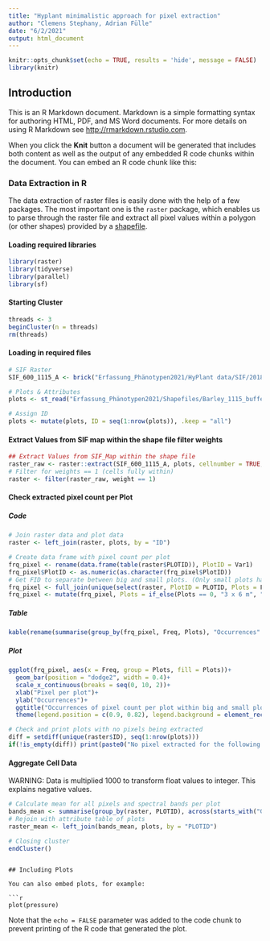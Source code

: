 ```yaml
---
title: "Hyplant minimalistic approach for pixel extraction"
author: "Clemens Stephany, Adrian Fülle"
date: "6/2/2021"
output: html_document
---
```


```r
knitr::opts_chunk$set(echo = TRUE, results = 'hide', message = FALSE)
library(knitr)
```


## Introduction

This is an R Markdown document. Markdown is a simple formatting syntax for authoring HTML, PDF, and MS Word documents. For more details on using R Markdown see <http://rmarkdown.rstudio.com>.

When you click the **Knit** button a document will be generated that includes both content as well as the output of any embedded R code chunks within the document. You can embed an R code chunk like this:

### Data Extraction in R

The data extraction of raster files is easily done with the help of a few packages. The most important one is the `raster` package, which enables us to parse through the raster file and extract all pixel values within a polygon (or other shapes) provided by a [shapefile](https://en.wikipedia.org/wiki/Shapefile).

#### Loading required libraries

```r
library(raster)
library(tidyverse)
library(parallel)
library(sf)
```

#### Starting Cluster

```r
threads <- 3
beginCluster(n = threads)
rm(threads)
```

#### Loading in required files

```r
# SIF Raster
SIF_600_1115_A <- brick("Erfassung_Phänotypen2021/HyPlant data/SIF/20180629-CKA-1115-600-L3-N-FLUO_radiance_SIFO2A_rectified.bil")

# Plots & Attributes
plots <- st_read("Erfassung_Phänotypen2021/Shapefiles/Barley_1115_buffered.shp")

# Assign ID
plots <- mutate(plots, ID = seq(1:nrow(plots)), .keep = "all")
```

#### Extract Values from SIF map within the shape file filter weights

```r
## Extract Values from SIF_Map within the shape file
raster_raw <- raster::extract(SIF_600_1115_A, plots, cellnumber = TRUE, df = TRUE, weights = TRUE, normalizeWeights = FALSE)
# Filter for weights == 1 (cells fully within)
raster <- filter(raster_raw, weight == 1)
```

#### Check extracted pixel count per Plot {.tabset}

##### Code
```r
# Join raster data and plot data
raster <- left_join(raster, plots, by = "ID")

# Create data frame with pixel count per plot
frq_pixel <- rename(data.frame(table(raster$PLOTID)), PlotID = Var1)
frq_pixel$PlotID <- as.numeric(as.character(frq_pixel$PlotID))
# Get FID to separate between big and small plots. (Only small plots have a FID)
frq_pixel <- full_join(unique(select(raster, PlotID = PLOTID, Plots = FID)), frq_pixel, by = "PlotID")
frq_pixel <- mutate(frq_pixel, Plots = if_else(Plots == 0, "3 x 6 m", "3 x 3 m"))
```
##### Table
```r
kable(rename(summarise(group_by(frq_pixel, Freq, Plots), "Occurrences" = n()), "Pixel per plot" = Freq), align = 'c')
```
##### Plot {.active}
```r
ggplot(frq_pixel, aes(x = Freq, group = Plots, fill = Plots))+
  geom_bar(position = "dodge2", width = 0.4)+
  scale_x_continuous(breaks = seq(0, 10, 2))+
  xlab("Pixel per plot")+
  ylab("Occurrences")+
  ggtitle("Occurrences of pixel count per plot within big and small plots")+
  theme(legend.position = c(0.9, 0.82), legend.background = element_rect(fill = "white", color = "black"))
```


```r
# Check and print plots with no pixels being extracted
diff = setdiff(unique(raster$ID), seq(1:nrow(plots)))
if(!is_empty(diff)) print(paste0("No pixel extracted for the following plots: ", diff))
```

<!--
# Question: How are smaller pixels (caused by rectification) are handled? Do they count on there own? Or are they part of another pixel?
# Or does the Picture has unequal pixels in it?
-->

#### Aggregate Cell Data
WARNING: Data is multiplied 1000 to transform float values to integer. This explains negative values.

```r
# Calculate mean for all pixels and spectral bands per plot
bands_mean <- summarise(group_by(raster, PLOTID), across(starts_with("Georef"), mean))
# Rejoin with attribute table of plots
raster_mean <- left_join(bands_mean, plots, by = "PLOTID")
```

```r
# Closing cluster
endCluster()
```

```

## Including Plots

You can also embed plots, for example:

```r
plot(pressure)
```

Note that the `echo = FALSE` parameter was added to the code chunk to prevent printing of the R code that generated the plot.
